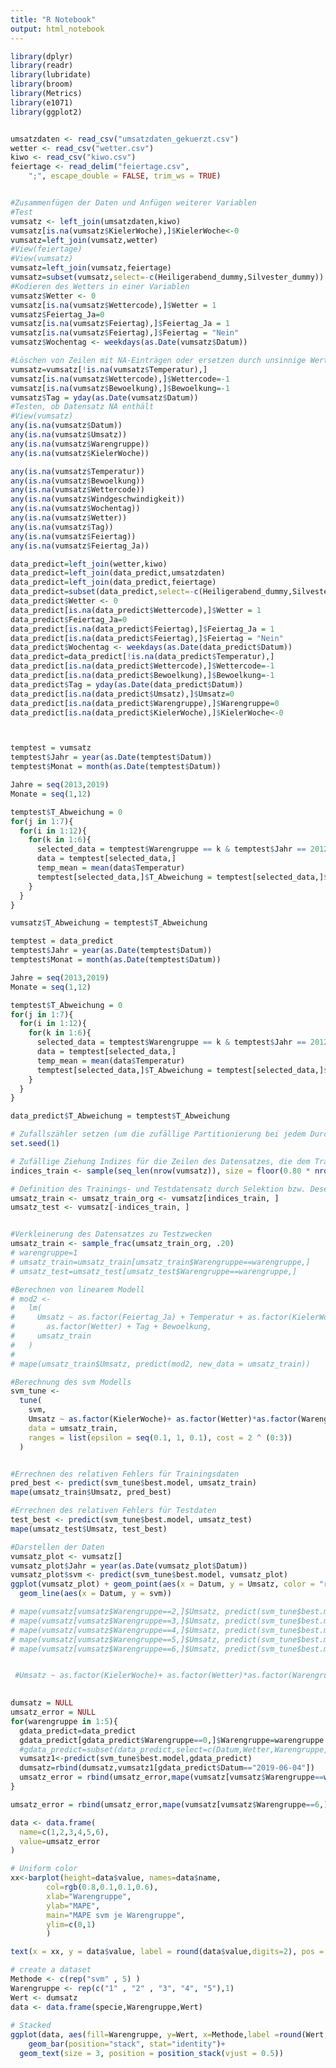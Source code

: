 ```yaml
---
title: "R Notebook"
output: html_notebook
---
```




```r

library(dplyr)
library(readr)
library(lubridate)
library(broom)
library(Metrics)
library(e1071)
library(ggplot2)


umsatzdaten <- read_csv("umsatzdaten_gekuerzt.csv")
wetter <- read_csv("wetter.csv")
kiwo <- read_csv("kiwo.csv")
feiertage <- read_delim("feiertage.csv", 
    ";", escape_double = FALSE, trim_ws = TRUE)


#Zusammenfügen der Daten und Anfügen weiterer Variablen
#Test
vumsatz <- left_join(umsatzdaten,kiwo)
vumsatz[is.na(vumsatz$KielerWoche),]$KielerWoche<-0
vumsatz=left_join(vumsatz,wetter)
#View(feiertage)
#View(vumsatz)
vumsatz=left_join(vumsatz,feiertage)
vumsatz=subset(vumsatz,select=-c(Heiligerabend_dummy,Silvester_dummy))
#Kodieren des Wetters in einer Variablen
vumsatz$Wetter <- 0
vumsatz[is.na(vumsatz$Wettercode),]$Wetter = 1
vumsatz$Feiertag_Ja=0
vumsatz[is.na(vumsatz$Feiertag),]$Feiertag_Ja = 1
vumsatz[is.na(vumsatz$Feiertag),]$Feiertag = "Nein"
vumsatz$Wochentag <- weekdays(as.Date(vumsatz$Datum))

#Löschen von Zeilen mit NA-Einträgen oder ersetzen durch unsinnige Werte
vumsatz=vumsatz[!is.na(vumsatz$Temperatur),]
vumsatz[is.na(vumsatz$Wettercode),]$Wettercode=-1
vumsatz[is.na(vumsatz$Bewoelkung),]$Bewoelkung=-1
vumsatz$Tag = yday(as.Date(vumsatz$Datum))
#Testen, ob Datensatz NA enthält
#View(vumsatz)
any(is.na(vumsatz$Datum))
any(is.na(vumsatz$Umsatz))
any(is.na(vumsatz$Warengruppe))
any(is.na(vumsatz$KielerWoche))

any(is.na(vumsatz$Temperatur))
any(is.na(vumsatz$Bewoelkung))
any(is.na(vumsatz$Wettercode))
any(is.na(vumsatz$Windgeschwindigkeit))
any(is.na(vumsatz$Wochentag))
any(is.na(vumsatz$Wetter))
any(is.na(vumsatz$Tag))
any(is.na(vumsatz$Feiertag))
any(is.na(vumsatz$Feiertag_Ja))

data_predict=left_join(wetter,kiwo)
data_predict=left_join(data_predict,umsatzdaten)
data_predict=left_join(data_predict,feiertage)
data_predict=subset(data_predict,select=-c(Heiligerabend_dummy,Silvester_dummy))
data_predict$Wetter <- 0
data_predict[is.na(data_predict$Wettercode),]$Wetter = 1
data_predict$Feiertag_Ja=0
data_predict[is.na(data_predict$Feiertag),]$Feiertag_Ja = 1
data_predict[is.na(data_predict$Feiertag),]$Feiertag = "Nein"
data_predict$Wochentag <- weekdays(as.Date(data_predict$Datum))
data_predict=data_predict[!is.na(data_predict$Temperatur),]
data_predict[is.na(data_predict$Wettercode),]$Wettercode=-1
data_predict[is.na(data_predict$Bewoelkung),]$Bewoelkung=-1
data_predict$Tag = yday(as.Date(data_predict$Datum))
data_predict[is.na(data_predict$Umsatz),]$Umsatz=0
data_predict[is.na(data_predict$Warengruppe),]$Warengruppe=0
data_predict[is.na(data_predict$KielerWoche),]$KielerWoche<-0



temptest = vumsatz
temptest$Jahr = year(as.Date(temptest$Datum))
temptest$Monat = month(as.Date(temptest$Datum))

Jahre = seq(2013,2019)
Monate = seq(1,12)

temptest$T_Abweichung = 0
for(j in 1:7){
  for(i in 1:12){
    for(k in 1:6){
      selected_data = temptest$Warengruppe == k & temptest$Jahr == 2012+j & temptest$Monat == i
      data = temptest[selected_data,]
      temp_mean = mean(data$Temperatur)
      temptest[selected_data,]$T_Abweichung = temptest[selected_data,]$Temperatur-temp_mean
    }
  }
}

vumsatz$T_Abweichung = temptest$T_Abweichung

temptest = data_predict
temptest$Jahr = year(as.Date(temptest$Datum))
temptest$Monat = month(as.Date(temptest$Datum))

Jahre = seq(2013,2019)
Monate = seq(1,12)

temptest$T_Abweichung = 0
for(j in 1:7){
  for(i in 1:12){
    for(k in 1:6){
      selected_data = temptest$Warengruppe == k & temptest$Jahr == 2012+j & temptest$Monat == i
      data = temptest[selected_data,]
      temp_mean = mean(data$Temperatur)
      temptest[selected_data,]$T_Abweichung = temptest[selected_data,]$Temperatur-temp_mean
    }
  }
}

data_predict$T_Abweichung = temptest$T_Abweichung

```
```r
# Zufallszähler setzen (um die zufällige Partitionierung bei jedem Durchlauf gleich zu halten)
set.seed(1)

# Zufällige Ziehung Indizes für die Zeilen des Datensatzes, die dem Traininsdatensatz zugeordnet werden
indices_train <- sample(seq_len(nrow(vumsatz)), size = floor(0.80 * nrow(vumsatz)))

# Definition des Trainings- und Testdatensatz durch Selektion bzw. Deselektion der entsprechenden Datenzeilen
umsatz_train <- umsatz_train_org <- vumsatz[indices_train, ]
umsatz_test <- vumsatz[-indices_train, ]


#Verkleinerung des Datensatzes zu Testzwecken
umsatz_train <- sample_frac(umsatz_train_org, .20)
# warengruppe=1
# umsatz_train=umsatz_train[umsatz_train$Warengruppe==warengruppe,]
# umsatz_test=umsatz_test[umsatz_test$Warengruppe==warengruppe,]
```


```r
#Berechnen von linearem Modell
# mod2 <-
#   lm(
#     Umsatz ~ as.factor(Feiertag_Ja) + Temperatur + as.factor(KielerWoche) + as.factor(Wochentag) +
#       as.factor(Wetter) + Tag + Bewoelkung,
#     umsatz_train
#   )
# 
# mape(umsatz_train$Umsatz, predict(mod2, new_data = umsatz_train))

#Berechnung des svm Modells
svm_tune <-
  tune(
    svm,
    Umsatz ~ as.factor(KielerWoche)+ as.factor(Wetter)*as.factor(Warengruppe) + Temperatur*as.factor(Warengruppe) + as.Date(Datum)*as.factor(Warengruppe)  + as.factor(Wochentag)*as.factor(Warengruppe)+T_Abweichung*as.factor(Warengruppe),
    data = umsatz_train,
    ranges = list(epsilon = seq(0.1, 1, 0.1), cost = 2 ^ (0:3))
  )


#Errechnen des relativen Fehlers für Trainingsdaten
pred_best <- predict(svm_tune$best.model, umsatz_train)
mape(umsatz_train$Umsatz, pred_best)

#Errechnen des relativen Fehlers für Testdaten
test_best <- predict(svm_tune$best.model, umsatz_test)
mape(umsatz_test$Umsatz, test_best)

#Darstellen der Daten
vumsatz_plot <- vumsatz[]
vumsatz_plot$Jahr = year(as.Date(vumsatz_plot$Datum))
vumsatz_plot$svm <- predict(svm_tune$best.model, vumsatz_plot)
ggplot(vumsatz_plot) + geom_point(aes(x = Datum, y = Umsatz, color = "red")) +
  geom_line(aes(x = Datum, y = svm))
```
```r


# mape(vumsatz[vumsatz$Warengruppe==2,]$Umsatz, predict(svm_tune$best.model, vumsatz)[vumsatz$Warengruppe==2])
# mape(vumsatz[vumsatz$Warengruppe==3,]$Umsatz, predict(svm_tune$best.model, vumsatz)[vumsatz$Warengruppe==3])
# mape(vumsatz[vumsatz$Warengruppe==4,]$Umsatz, predict(svm_tune$best.model, vumsatz)[vumsatz$Warengruppe==4])
# mape(vumsatz[vumsatz$Warengruppe==5,]$Umsatz, predict(svm_tune$best.model, vumsatz)[vumsatz$Warengruppe==5])
# mape(vumsatz[vumsatz$Warengruppe==6,]$Umsatz, predict(svm_tune$best.model, vumsatz)[vumsatz$Warengruppe==6])


 #Umsatz ~ as.factor(KielerWoche)+ as.factor(Wetter)*as.factor(Warengruppe) + Temperatur*as.factor(Warengruppe) + as.Date(Datum)*as.factor(Warengruppe)  + as.factor(Wochentag)*as.factor(Warengruppe),
 

dumsatz = NULL
umsatz_error = NULL
for(warengruppe in 1:5){
  gdata_predict=data_predict
  gdata_predict[gdata_predict$Warengruppe==0,]$Warengruppe=warengruppe
  #gdata_predict=subset(data_predict,select=c(Datum,Wetter,Warengruppe,KielerWoche,Temperatur,Wochentag,Umsatz))
  vumsatz1<-predict(svm_tune$best.model,gdata_predict)
  dumsatz=rbind(dumsatz,vumsatz1[gdata_predict$Datum=="2019-06-04"])
  umsatz_error = rbind(umsatz_error,mape(vumsatz[vumsatz$Warengruppe==warengruppe,]$Umsatz, predict(svm_tune$best.model, vumsatz)[vumsatz$Warengruppe==warengruppe]))
}

umsatz_error = rbind(umsatz_error,mape(vumsatz[vumsatz$Warengruppe==6,]$Umsatz, predict(svm_tune$best.model, vumsatz)[vumsatz$Warengruppe==6]))
```

```r

data <- data.frame(
  name=c(1,2,3,4,5,6),
  value=umsatz_error
)

# Uniform color
xx<-barplot(height=data$value, names=data$name, 
        col=rgb(0.8,0.1,0.1,0.6),
        xlab="Warengruppe", 
        ylab="MAPE", 
        main="MAPE svm je Warengruppe", 
        ylim=c(0,1)
        )

text(x = xx, y = data$value, label = round(data$value,digits=2), pos = 3, cex = 0.8, col = "red")

```

```r
# create a dataset
Methode <- c(rep("svm" , 5) )
Warengruppe <- rep(c("1" , "2" , "3", "4", "5"),1) 
Wert <- dumsatz
data <- data.frame(specie,Warengruppe,Wert)
 
# Stacked
ggplot(data, aes(fill=Warengruppe, y=Wert, x=Methode,label =round(Wert,digits=1))) + 
    geom_bar(position="stack", stat="identity")+
  geom_text(size = 3, position = position_stack(vjust = 0.5))
```

